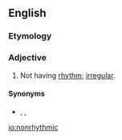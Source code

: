 ==English==

===Etymology===
{{prefix|un|rhythmic|lang=en}}

===Adjective===
{{en-adj}}

# Not having [[rhythm]]; [[irregular]].

====Synonyms====
* {{sense|having no rhythm}} {{l|en|arhythmic}}, {{l|en|irrhythmic}}, {{l|en|unrhythmic}}

[[io:nonrhythmic]]